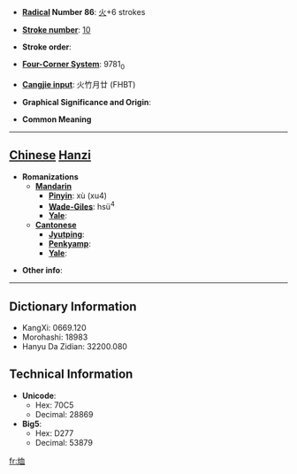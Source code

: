* '''[[Wiktionary:Chinese radical index| Radical]] Number 86''': [[Wiktionary:Chinese radical index 火|火]]+6 strokes

* '''[[Wiktionary:Chinese total strokes index|Stroke number]]''': [[Wiktionary:Chinese total strokes index 10|10]]

* '''Stroke order''': 

* '''[[Wiktionary:Chinese four corner index|Four-Corner System]]''': 9781<sub>0</sub>

* '''[[Wiktionary:Chinese Cangjie index|Cangjie input]]''': 火竹月廿 (FHBT)

* '''Graphical Significance and Origin''': 

* '''Common Meaning'''

----

== [[Chinese]] [[Hanzi]] ==

* '''Romanizations'''
** '''[[Mandarin]]'''
*** '''[[Pinyin]]''': xù (xu4)
*** '''[[Wade-Giles]]''': hsü<sup>4</sup>
*** '''[[Yale]]''': 
** '''[[Cantonese]]'''
*** '''[[Jyutping]]''':
*** '''[[Penkyamp]]''': 
*** '''[[Yale]]''': 

* '''Other info''': 

----

== Dictionary Information ==

* KangXi: 0669.120
* Morohashi: 18983
* Hanyu Da Zidian: 32200.080

== Technical Information ==

* '''Unicode''':
** Hex: 70C5
** Decimal: 28869
* '''Big5''':
** Hex: D277
** Decimal: 53879

[[fr:烅]]
